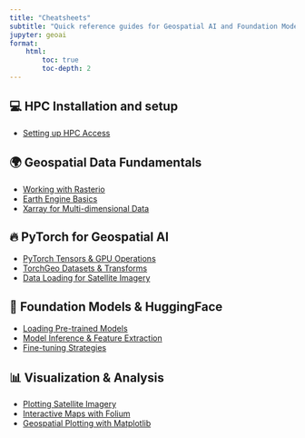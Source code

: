 ```yaml
---
title: "Cheatsheets"
subtitle: "Quick reference guides for Geospatial AI and Foundation Models"
jupyter: geoai
format: 
    html:
        toc: true
        toc-depth: 2
---
```


## 💻 HPC Installation and setup

- [Setting up HPC Access](extras/grit-hpc-setup.qmd)

## 🌍 Geospatial Data Fundamentals

- [Working with Rasterio](extras/cheatsheets/rasterio_basics.qmd)
- [Earth Engine Basics](extras/cheatsheets/earth_engine_basics.qmd)
- [Xarray for Multi-dimensional Data](extras/cheatsheets/xarray_basics.qmd)

## 🔥 PyTorch for Geospatial AI

- [PyTorch Tensors & GPU Operations](extras/cheatsheets/pytorch_tensors.qmd)
- [TorchGeo Datasets & Transforms](extras/cheatsheets/torchgeo_basics.qmd)
- [Data Loading for Satellite Imagery](extras/cheatsheets/dataloader_satellite.qmd)

## 🤗 Foundation Models & HuggingFace

- [Loading Pre-trained Models](extras/cheatsheets/loading_models.qmd)
- [Model Inference & Feature Extraction](extras/cheatsheets/model_inference.qmd)
- [Fine-tuning Strategies](extras/cheatsheets/finetuning_basics.qmd)

## 📊 Visualization & Analysis

- [Plotting Satellite Imagery](extras/cheatsheets/plotting_satellite.qmd)
- [Interactive Maps with Folium](extras/cheatsheets/folium_basics.qmd)
- [Geospatial Plotting with Matplotlib](extras/cheatsheets/matplotlib_geospatial.qmd)